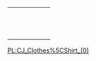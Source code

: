 {| border="1"
| {{Clothes|index=0|type=0|model=torso|texture=player_torso}}
| {{Clothes|index=1|type=0|model=vest|texture=vestblack}}
| {{Clothes|index=2|type=0|model=vest|texture=vest}}
| {{Clothes|index=3|type=0|model=tshirt2|texture=tshirt2horiz}}
| {{Clothes|index=4|type=0|model=tshirt|texture=tshirtwhite}}
| {{Clothes|index=5|type=0|model=tshirt|texture=tshirtilovels}}
|-
| {{Clothes|index=6|type=0|model=tshirt|texture=tshirtblunts}}
| {{Clothes|index=7|type=0|model=shirtb|texture=shirtbplaid}}
| {{Clothes|index=8|type=0|model=shirtb|texture=shirtbcheck}}
| {{Clothes|index=9|type=0|model=field|texture=field}}
| {{Clothes|index=10|type=0|model=tshirt|texture=tshirterisyell}}
| {{Clothes|index=11|type=0|model=tshirt|texture=tshirterisorn}}
|-
| {{Clothes|index=12|type=0|model=trackytop1|texture=trackytop2eris}}
| {{Clothes|index=13|type=0|model=bbjack|texture=bbjackrim}}
| {{Clothes|index=14|type=0|model=bbjack|texture=bballjackrstar}}
| {{Clothes|index=15|type=0|model=baskball|texture=baskballdrib}}
| {{Clothes|index=16|type=0|model=baskball|texture=baskballrim}}
| {{Clothes|index=17|type=0|model=tshirt|texture=sixtyniners}}
|-
| {{Clothes|index=18|type=0|model=baseball|texture=bandits}}
| {{Clothes|index=19|type=0|model=tshirt|texture=tshirtprored}}
| {{Clothes|index=20|type=0|model=tshirt|texture=tshirtproblk}}
| {{Clothes|index=21|type=0|model=trackytop1|texture=trackytop1pro}}
| {{Clothes|index=22|type=0|model=sweat|texture=hockeytop}}
| {{Clothes|index=23|type=0|model=sleevt|texture=bbjersey}}
|-
| {{Clothes|index=24|type=0|model=trackytop1|texture=shellsuit}}
| {{Clothes|index=25|type=0|model=tshirt|texture=tshirtheatwht}}
| {{Clothes|index=26|type=0|model=tshirt|texture=tshirtbobomonk}}
| {{Clothes|index=27|type=0|model=tshirt|texture=tshirtbobored}}
| {{Clothes|index=28|type=0|model=tshirt|texture=tshirtbase5}}
| {{Clothes|index=29|type=0|model=tshirt|texture=tshirtsuburb}}
|-
| {{Clothes|index=30|type=0|model=hoodya|texture=hoodyamerc}}
| {{Clothes|index=31|type=0|model=hoodya|texture=hoodyabase5}}
| {{Clothes|index=32|type=0|model=hoodya|texture=hoodyarockstar}}
| {{Clothes|index=33|type=0|model=wcoat|texture=wcoatblue}}
| {{Clothes|index=34|type=0|model=coach|texture=coach}}
| {{Clothes|index=35|type=0|model=coach|texture=coachsemi}}
|-
| {{Clothes|index=36|type=0|model=sweat|texture=sweatrstar}}
| {{Clothes|index=37|type=0|model=hoodyA|texture=hoodyAblue}}
| {{Clothes|index=38|type=0|model=hoodyA|texture=hoodyAblack}}
| {{Clothes|index=39|type=0|model=hoodyA|texture=hoodyAgreen}}
| {{Clothes|index=40|type=0|model=sleevt|texture=sleevtbrown}}
| {{Clothes|index=41|type=0|model=shirta|texture=shirtablue}}
|-
| {{Clothes|index=42|type=0|model=shirta|texture=shirtayellow}}
| {{Clothes|index=43|type=0|model=shirta|texture=shirtagrey}}
| {{Clothes|index=44|type=0|model=shirtb|texture=shirtbgang}}
| {{Clothes|index=45|type=0|model=tshirt|texture=tshirtzipcrm}}
| {{Clothes|index=46|type=0|model=tshirt|texture=tshirtzipgry}}
| {{Clothes|index=47|type=0|model=denim|texture=denimfade}}
|-
| {{Clothes|index=48|type=0|model=hawaii|texture=bowling}}
| {{Clothes|index=49|type=0|model=hoodjack|texture=hoodjackbeige}}
| {{Clothes|index=50|type=0|model=baskball|texture=baskballloc}}
| {{Clothes|index=51|type=0|model=tshirt|texture=tshirtlocgrey}}
| {{Clothes|index=52|type=0|model=tshirt|texture=tshirtmaddgrey}}
| {{Clothes|index=53|type=0|model=tshirt|texture=tshirtmaddgrn}}
|-
| {{Clothes|index=54|type=0|model=suit1|texture=suit1grey}}
| {{Clothes|index=55|type=0|model=suit1|texture=suit1blk}}
| {{Clothes|index=56|type=0|model=leather|texture=leather}}
| {{Clothes|index=57|type=0|model=painter|texture=painter}}
| {{Clothes|index=58|type=0|model=hawaii|texture=hawaiiwht}}
| {{Clothes|index=59|type=0|model=hawaii|texture=hawaiired}}
|-
| {{Clothes|index=60|type=0|model=trackytop1|texture=sportjack}}
| {{Clothes|index=61|type=0|model=suit1|texture=suit1red}}
| {{Clothes|index=62|type=0|model=suit1|texture=suit1blue}}
| {{Clothes|index=63|type=0|model=suit1|texture=suit1yellow}}
| {{Clothes|index=64|type=0|model=suit2|texture=suit2grn}}
| {{Clothes|index=65|type=0|model=suit2|texture=tuxedo}}
|-
| {{Clothes|index=66|type=0|model=suit1|texture=suit1gang}}
| {{Clothes|index=67|type=0|model=sleevt|texture=letter}}
|}

[[/PL:CJ_Clothes%5CShirt_(0).md|PL:CJ_Clothes%5CShirt_(0)]]